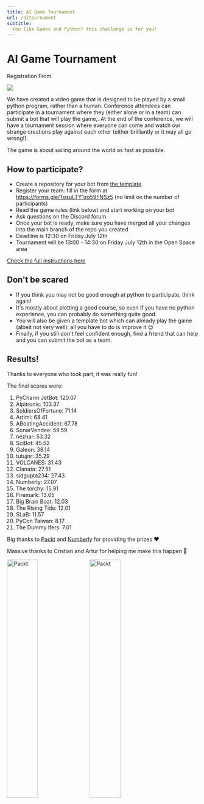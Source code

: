 ```yaml
---
title: AI Game Tournament
url: /aitournament
subtitle:
  You like Games and Python? this challenge is for you!
---
```


# AI Game Tournament



<div class="text-center">
    <ButtonLink href="https://forms.gle/TosuLTY1zo59FNSz5">Registration From</ButtonLink>
</div>

![](./images/aigametournament.png)

We have created a video game that is designed to be played by a small python program, rather than a human.
Conference attendees can participate in a tournament where they (either alone or in a team) can submit a bot that will play the game,.
At the end of the conference, we will have a tournament session where everyone can come and watch our strange creations play against each other (either brilliantly or it may all go wrong!).

The game is about sailing around the world as fast as possible.

## How to participate?

- Create a repository for your bot from [the template](https://github.com/new?owner=europybots2024&template_name=template_bot&template_owner=europybots2024).
- Register your team: fill in the form at https://forms.gle/TosuLTY1zo59FNSz5 (no limit on the number of participants)
- Read the game rules (link below) and start working on your bot
- Ask questions on the Discord forum
- Once your bot is ready, make sure you have merged all your changes into the main branch of the repo you created
- Deadline is 12:30 on Friday July 12th
- Tournament will be 13:00 - 14:30 on Friday July 12th in the Open Space area

[Check the full instructions here](https://github.com/europybots2024/vendeeglobe#readme)

## Don't be scared

- If you think you may not be good enough at python to participate, think again!
- It's mostly about plotting a good course, so even if you have no python experience, you can probably do something quite good.
- You will also be given a template bot which can already play the game (albeit not very well): all you have to do is improve it 😉
- Finally, if you still don't feel confident enough, find a friend that can help and you can submit the bot as a team.

## Results!

Thanks to everyone who took part, it was really fun!

The final scores were:

1. PyCharm JetBot: 120.07
2. Alpitronic: 103.37
3. SoldiersOfFortune: 71.14
4. Artimi: 68.41
5. ABoatingAccident: 67.78
6. SonarVendee: 59.59
7. nezhar: 53.32
8. SciBot: 45.52
9. Galeon: 38.14
10. tutujnr: 35.29
11. VOLCANES: 31.43
12. Clanata: 27.51
13. sidgupta234: 27.43
14. Numberly: 27.07
15. The torchy: 15.91
16. Firemark: 13.05
17. Big Brain Boat: 12.03
18. The Rising Tide: 12.01
19. SLaB: 11.57
20. PyCon Taiwan: 8.17
21. The Dummy Ifers: 7.01

Big thanks to [Packt](https://www.packtpub.com/en-cz) and [Numberly](https://numberly.com/en/) for providing the prizes :heart:

Massive thanks to Cristian and Artur for helping me make this happen :pray:

<img src="../sponsors/packt.png" width="40%" alt="Packt"> &nbsp;&nbsp; <img src="../sponsors/numberly.svg" width="40%" alt="Packt">
